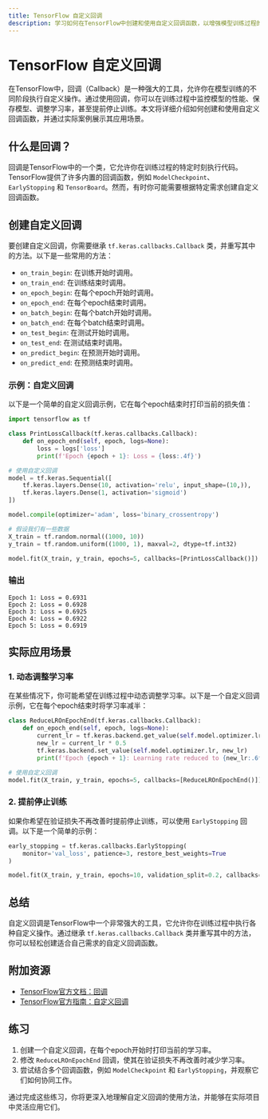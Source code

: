 ```yaml
---
title: TensorFlow 自定义回调
description: 学习如何在TensorFlow中创建和使用自定义回调函数，以增强模型训练过程的控制和灵活性。
---
```


# TensorFlow 自定义回调

在TensorFlow中，回调（Callback）是一种强大的工具，允许你在模型训练的不同阶段执行自定义操作。通过使用回调，你可以在训练过程中监控模型的性能、保存模型、调整学习率，甚至提前停止训练。本文将详细介绍如何创建和使用自定义回调函数，并通过实际案例展示其应用场景。

## 什么是回调？

回调是TensorFlow中的一个类，它允许你在训练过程的特定时刻执行代码。TensorFlow提供了许多内置的回调函数，例如 `ModelCheckpoint`、`EarlyStopping` 和 `TensorBoard`。然而，有时你可能需要根据特定需求创建自定义回调函数。

## 创建自定义回调

要创建自定义回调，你需要继承 `tf.keras.callbacks.Callback` 类，并重写其中的方法。以下是一些常用的方法：

- `on_train_begin`: 在训练开始时调用。
- `on_train_end`: 在训练结束时调用。
- `on_epoch_begin`: 在每个epoch开始时调用。
- `on_epoch_end`: 在每个epoch结束时调用。
- `on_batch_begin`: 在每个batch开始时调用。
- `on_batch_end`: 在每个batch结束时调用。
- `on_test_begin`: 在测试开始时调用。
- `on_test_end`: 在测试结束时调用。
- `on_predict_begin`: 在预测开始时调用。
- `on_predict_end`: 在预测结束时调用。

### 示例：自定义回调

以下是一个简单的自定义回调示例，它在每个epoch结束时打印当前的损失值：

```python
import tensorflow as tf

class PrintLossCallback(tf.keras.callbacks.Callback):
    def on_epoch_end(self, epoch, logs=None):
        loss = logs['loss']
        print(f'Epoch {epoch + 1}: Loss = {loss:.4f}')

# 使用自定义回调
model = tf.keras.Sequential([
    tf.keras.layers.Dense(10, activation='relu', input_shape=(10,)),
    tf.keras.layers.Dense(1, activation='sigmoid')
])

model.compile(optimizer='adam', loss='binary_crossentropy')

# 假设我们有一些数据
X_train = tf.random.normal((1000, 10))
y_train = tf.random.uniform((1000, 1), maxval=2, dtype=tf.int32)

model.fit(X_train, y_train, epochs=5, callbacks=[PrintLossCallback()])
```

### 输出

```
Epoch 1: Loss = 0.6931
Epoch 2: Loss = 0.6928
Epoch 3: Loss = 0.6925
Epoch 4: Loss = 0.6922
Epoch 5: Loss = 0.6919
```

## 实际应用场景

### 1. 动态调整学习率

在某些情况下，你可能希望在训练过程中动态调整学习率。以下是一个自定义回调示例，它在每个epoch结束时将学习率减半：

```python
class ReduceLROnEpochEnd(tf.keras.callbacks.Callback):
    def on_epoch_end(self, epoch, logs=None):
        current_lr = tf.keras.backend.get_value(self.model.optimizer.lr)
        new_lr = current_lr * 0.5
        tf.keras.backend.set_value(self.model.optimizer.lr, new_lr)
        print(f'Epoch {epoch + 1}: Learning rate reduced to {new_lr:.6f}')

# 使用自定义回调
model.fit(X_train, y_train, epochs=5, callbacks=[ReduceLROnEpochEnd()])
```

### 2. 提前停止训练

如果你希望在验证损失不再改善时提前停止训练，可以使用 `EarlyStopping` 回调。以下是一个简单的示例：

```python
early_stopping = tf.keras.callbacks.EarlyStopping(
    monitor='val_loss', patience=3, restore_best_weights=True
)

model.fit(X_train, y_train, epochs=10, validation_split=0.2, callbacks=[early_stopping])
```

## 总结

自定义回调是TensorFlow中一个非常强大的工具，它允许你在训练过程中执行各种自定义操作。通过继承 `tf.keras.callbacks.Callback` 类并重写其中的方法，你可以轻松创建适合自己需求的自定义回调函数。

## 附加资源

- [TensorFlow官方文档：回调](https://www.tensorflow.org/api_docs/python/tf/keras/callbacks/Callback)
- [TensorFlow官方指南：自定义回调](https://www.tensorflow.org/guide/keras/custom_callback)

## 练习

1. 创建一个自定义回调，在每个epoch开始时打印当前的学习率。
2. 修改 `ReduceLROnEpochEnd` 回调，使其在验证损失不再改善时减少学习率。
3. 尝试结合多个回调函数，例如 `ModelCheckpoint` 和 `EarlyStopping`，并观察它们如何协同工作。

通过完成这些练习，你将更深入地理解自定义回调的使用方法，并能够在实际项目中灵活应用它们。